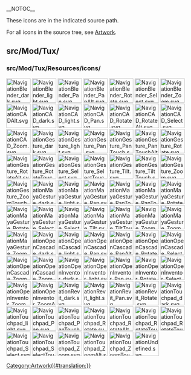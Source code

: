 __NOTOC__
<languages/>
<translate>

<!--T:1-->
These icons are in the indicated source path. 

<!--T:2-->
For all icons in the source tree, see [[Artwork|Artwork]].

== src/Mod/Tux/ == <!--T:3-->

=== src/Mod/Tux/Resources/icons/ === <!--T:4-->

</translate>
[[File:NavigationBlender_dark.svg|64px]]
[[File:NavigationBlender_light.svg|64px]]
[[File:NavigationBlender_Pan.svg|64px]]
[[File:NavigationBlender_PanAlt.svg|64px]]
[[File:NavigationBlender_Rotate.svg|64px]]
[[File:NavigationBlender_Select.svg|64px]]
[[File:NavigationBlender_Zoom.svg|64px]]
[[File:NavigationCADAlt.svg|64px]]
[[File:NavigationCAD_dark.svg|64px]]
[[File:NavigationCAD_light.svg|64px]]
[[File:NavigationCAD_Pan.svg|64px]]
[[File:NavigationCAD_Rotate.svg|64px]]
[[File:NavigationCAD_RotateAlt.svg|64px]]
[[File:NavigationCAD_Select.svg|64px]]
[[File:NavigationCAD_Zoom.svg|64px]]
[[File:NavigationGesture_dark.svg|64px]]
[[File:NavigationGesture_light.svg|64px]]
[[File:NavigationGesture_Pan.svg|64px]]
[[File:NavigationGesture_PanTouch.svg|64px]]
[[File:NavigationGesture_PanTouchAlt.svg|64px]]
[[File:NavigationGesture_Rotate.svg|64px]]
[[File:NavigationGesture_RotateAlt.svg|64px]]
[[File:NavigationGesture_RotateTouch.svg|64px]]
[[File:NavigationGesture_Select.svg|64px]]
[[File:NavigationGesture_SelectTouch.svg|64px]]
[[File:NavigationGesture_Tilt.svg|64px]]
[[File:NavigationGesture_TiltTouch.svg|64px]]
[[File:NavigationGesture_Zoom.svg|64px]]
[[File:NavigationGesture_ZoomTouch.svg|64px]]
[[File:NavigationMayaGesture_dark.svg|64px]]
[[File:NavigationMayaGesture_light.svg|64px]]
[[File:NavigationMayaGesture_Pan.svg|64px]]
[[File:NavigationMayaGesture_PanTouch.svg|64px]]
[[File:NavigationMayaGesture_PanTouchAlt.svg|64px]]
[[File:NavigationMayaGesture_Rotate.svg|64px]]
[[File:NavigationMayaGesture_RotateTouch.svg|64px]]
[[File:NavigationMayaGesture_Select.svg|64px]]
[[File:NavigationMayaGesture_SelectTouch.svg|64px]]
[[File:NavigationMayaGesture_Tilt.svg|64px]]
[[File:NavigationMayaGesture_TiltTouch.svg|64px]]
[[File:NavigationMayaGesture_Zoom.svg|64px]]
[[File:NavigationMayaGesture_ZoomAlt.svg|64px]]
[[File:NavigationMayaGesture_ZoomTouch.svg|64px]]
[[File:NavigationOpenCascade_dark.svg|64px]]
[[File:NavigationOpenCascade_light.svg|64px]]
[[File:NavigationOpenCascade_Pan.svg|64px]]
[[File:NavigationOpenCascade_PanAlt.svg|64px]]
[[File:NavigationOpenCascade_Rotate.svg|64px]]
[[File:NavigationOpenCascade_Select.svg|64px]]
[[File:NavigationOpenCascade_Zoom.svg|64px]]
[[File:NavigationOpenCascade_ZoomAlt.svg|64px]]
[[File:NavigationOpenInventor_dark.svg|64px]]
[[File:NavigationOpenInventor_light.svg|64px]]
[[File:NavigationOpenInventor_Pan.svg|64px]]
[[File:NavigationOpenInventor_Rotate.svg|64px]]
[[File:NavigationOpenInventor_Select.svg|64px]]
[[File:NavigationOpenInventor_Zoom.svg|64px]]
[[File:NavigationOpenInventor_ZoomAlt.svg|64px]]
[[File:NavigationRevit_dark.svg|64px]]
[[File:NavigationRevit_light.svg|64px]]
[[File:NavigationRevit_Pan.svg|64px]]
[[File:NavigationRevit_Rotate.svg|64px]]
[[File:NavigationTouchpad_dark.svg|64px]]
[[File:NavigationTouchpad_light.svg|64px]]
[[File:NavigationTouchpad_Pan.svg|64px]]
[[File:NavigationTouchpad_PanTouch.svg|64px]]
[[File:NavigationTouchpad_Rotate.svg|64px]]
[[File:NavigationTouchpad_RotateAlt.svg|64px]]
[[File:NavigationTouchpad_RotateTouch.svg|64px]]
[[File:NavigationTouchpad_RotateTouchAlt.svg|64px]]
[[File:NavigationTouchpad_Select.svg|64px]]
[[File:NavigationTouchpad_SelectTouch.svg|64px]]
[[File:NavigationTouchpad_Zoom.svg|64px]]
[[File:NavigationTouchpad_ZoomAlt.svg|64px]]
[[File:NavigationTouchpad_ZoomTouch.svg|64px]]
[[File:NavigationUndefined.svg|64px]]
<translate>


</translate>
[[Category:Artwork{{#translation:}}]]